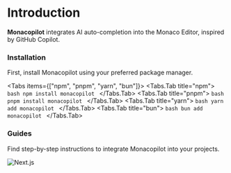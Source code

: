 
# Introduction

**Monacopilot** integrates AI auto-completion into the Monaco Editor, inspired by GitHub Copilot.

### Installation

First, install Monacopilot using your preferred package manager.

<Tabs items={["npm", "pnpm", "yarn", "bun"]}>
  <Tabs.Tab title="npm">
    ```bash
    npm install monacopilot
    ```
  </Tabs.Tab>
  <Tabs.Tab title="pnpm">
    ```bash
    pnpm install monacopilot
    ```
  </Tabs.Tab>
  <Tabs.Tab title="yarn">
    ```bash
    yarn add monacopilot
    ```
  </Tabs.Tab>
  <Tabs.Tab title="bun">
    ```bash
    bun add monacopilot
    ```
  </Tabs.Tab>
</Tabs>

### Guides

Find step-by-step instructions to integrate Monacopilot into your projects.


<Cards num={2}>
  <Cards.Card
    image
    arrow
    title="Next.js"
    href="/docs/nextjs"
  >
    <div className="flex items-center w-full h-full p-4">
      <img src="/nextjs.png" alt="Next.js" className='h-[60px] w-[60px]' />
    </div>
  </Cards.Card>
</Cards>